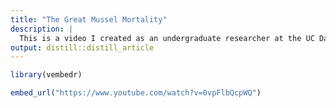 ```yaml
---
title: "The Great Mussel Mortality"
description: |
  This is a video I created as an undergraduate researcher at the UC Davis Bodega Marine Laboratory.
output: distill::distill_article
---
```



```r
library(vembedr)
```

```r
embed_url("https://www.youtube.com/watch?v=0vpFlbQcpWQ")
```


